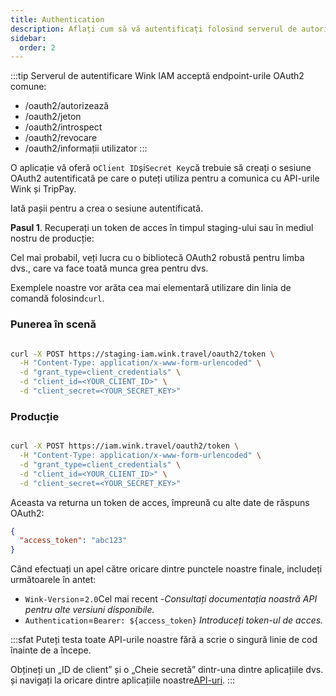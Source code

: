 ```yaml
---
title: Authentication
description: Aflați cum să vă autentificați folosind serverul de autorizare OAuth2 al Wink.
sidebar:
  order: 2
---
```

:::tip
Serverul de autentificare Wink IAM acceptă endpoint-urile OAuth2 comune:

* /oauth2/autorizează
* /oauth2/jeton
* /oauth2/introspect
* /oauth2/revocare
* /oauth2/informații utilizator
  :::

O aplicație vă oferă o`Client ID`și`Secret Key`că trebuie să creați o sesiune OAuth2 autentificată pe care o puteți utiliza pentru a comunica cu API-urile Wink și TripPay.

Iată pașii pentru a crea o sesiune autentificată.

**Pasul 1**. Recuperați un token de acces în timpul staging-ului sau în mediul nostru de producție:

Cel mai probabil, veți lucra cu o bibliotecă OAuth2 robustă pentru limba dvs., care va face toată munca grea pentru dvs.

Exemplele noastre vor arăta cea mai elementară utilizare din linia de comandă folosind`curl`.

### Punerea în scenă

```bash

curl -X POST https://staging-iam.wink.travel/oauth2/token \
  -H "Content-Type: application/x-www-form-urlencoded" \
  -d "grant_type=client_credentials" \
  -d "client_id=<YOUR_CLIENT_ID>" \
  -d "client_secret=<YOUR_SECRET_KEY>"

```

### Producție

```bash

curl -X POST https://iam.wink.travel/oauth2/token \
  -H "Content-Type: application/x-www-form-urlencoded" \
  -d "grant_type=client_credentials" \
  -d "client_id=<YOUR_CLIENT_ID>" \
  -d "client_secret=<YOUR_SECRET_KEY>"

```

Aceasta va returna un token de acces, împreună cu alte date de răspuns OAuth2:

```json
{
  "access_token": "abc123"
}
```

Când efectuați un apel către oricare dintre punctele noastre finale, includeți următoarele în antet:

* `Wink-Version`=`2.0`Cel mai recent -*Consultați documentația noastră API pentru alte versiuni disponibile.*
* `Authentication`=`Bearer: ${access_token}` *Introduceți token-ul de acces.*

:::sfat
Puteți testa toate API-urile noastre fără a scrie o singură linie de cod înainte de a începe.

Obțineți un „ID de client” și o „Cheie secretă” dintr-una dintre aplicațiile dvs. și navigați la oricare dintre aplicațiile noastre[API-uri](/developers/apis).
:::

